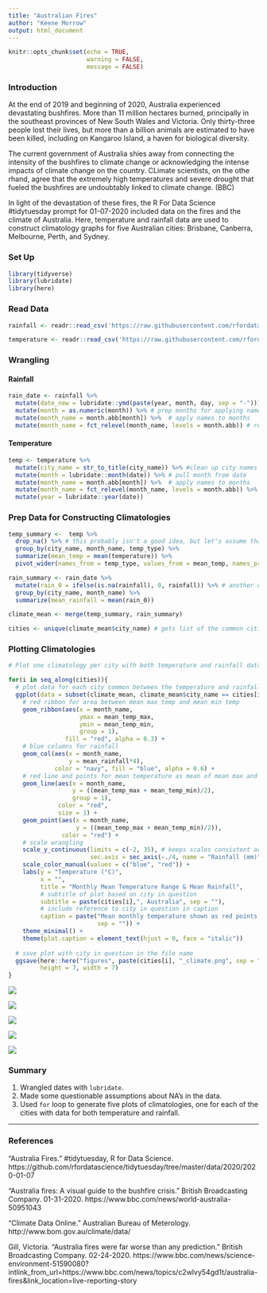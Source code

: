 ```yaml
---
title: "Australian Fires"
author: "Keene Morrow"
output: html_document
---
```


```r
knitr::opts_chunk$set(echo = TRUE,
                      warning = FALSE,
                      message = FALSE)
```

### Introduction

At the end of 2019 and beginning of 2020, Australia experienced devastating bushfires. More than 11 million hectares burned, principally in the southeast provinces of New South Wales and Victoria.  Only thirty-three people lost their lives, but more than a billion animals are estimated to have been killed, including on Kangaroo Island, a haven for biological diversity.

The current government of Australia shies away from connecting the intensity of the bushfires to climate change or acknowledging the intense impacts of climate change on the country.  CLimate scientists, on the othe rhand, agree that the extremely high temperatures and severe drought that fueled the bushfires are undoubtably linked to climate change. (BBC)
 
In light of the devastation of these fires, the R For Data Science #tidytuesday prompt for 01-07-2020 included data on the fires and the climate of Australia.  Here, temperature and rainfall data are used to construct climatology graphs for five Australian cities: Brisbane, Canberra, Melbourne, Perth, and Sydney.
 
### Set Up

```r
library(tidyverse)
library(lubridate)
library(here)
```


### Read Data
```r
rainfall <- readr::read_csv('https://raw.githubusercontent.com/rfordatascience/tidytuesday/master/data/2020/2020-01-07/rainfall.csv')

temperature <- readr::read_csv('https://raw.githubusercontent.com/rfordatascience/tidytuesday/master/data/2020/2020-01-07/temperature.csv')
```


### Wrangling

#### Rainfall
```r
rain_date <- rainfall %>%
  mutate(date_new = lubridate::ymd(paste(year, month, day, sep = "-"))) %>% # concatenate dates and make them Date type
  mutate(month = as.numeric(month)) %>% # prep months for applying names
  mutate(month_name = month.abb[month]) %>%  # apply names to months
  mutate(month_name = fct_relevel(month_name, levels = month.abb)) # relevel to get month names in order
```

#### Temperature
```r
temp <- temperature %>%
  mutate(city_name = str_to_title(city_name)) %>% #clean up city names (BRISBANE to Brisbane)
  mutate(month = lubridate::month(date)) %>% # pull month from date
  mutate(month_name = month.abb[month]) %>%  # apply names to months
  mutate(month_name = fct_relevel(month_name, levels = month.abb)) %>%  # relevel month names
  mutate(year = lubridate::year(date))
```

### Prep Data for Constructing Climatologies
```r
temp_summary <-  temp %>%
  drop_na() %>% # this probably isn't a good idea, but let's assume that the loss of data is evenly distributed throughout the time range and doesn't impact the mean monthly temperature
  group_by(city_name, month_name, temp_type) %>%
  summarize(mean_temp = mean(temperature)) %>%
  pivot_wider(names_from = temp_type, values_from = mean_temp, names_prefix = "mean_temp_")

rain_summary <- rain_date %>%
  mutate(rain_0 = ifelse(is.na(rainfall), 0, rainfall)) %>% # another questionable assumption
  group_by(city_name, month_name) %>%
  summarize(mean_rainfall = mean(rain_0))

climate_mean <- merge(temp_summary, rain_summary)

cities <- unique(climate_mean$city_name) # gets list of the common cities from the merge
```


### Plotting Climatologies

```r

# Plot one climatology per city with both temperature and rainfall data (missing some sloppily removed before)

for(i in seq_along(cities)){
  # plot data for each city common between the temperature and rainfall data
  ggplot(data = subset(climate_mean, climate_mean$city_name == cities[i])) +
    # red ribbon for area between mean max temp and mean min temp
    geom_ribbon(aes(x = month_name,
                    ymax = mean_temp_max,
                    ymin = mean_temp_min,
                    group = 1),
                fill = "red", alpha = 0.3) +
    # blue columns for rainfall
    geom_col(aes(x = month_name,
                 y = mean_rainfall*4),
             color = "navy", fill = "blue", alpha = 0.6) +
    # red line and points for mean temperature as mean of mean max and min temp
    geom_line(aes(x = month_name,
                  y = ((mean_temp_max + mean_temp_min)/2),
                  group = 1),
              color = "red",
              size = 1) +
    geom_point(aes(x = month_name,
                   y = ((mean_temp_max + mean_temp_min)/2)),
               color = "red") +
    # scale wrangling
    scale_y_continuous(limits = c(-2, 35), # keeps scales consistent across plots, >-2 will cut off Canberra ribbon [CHECK OUT COORD_CARTESIAN FOR SOMETHING BETTER (MAYBE)]
                       sec.axis = sec_axis(~./4, name = "Rainfall (mm)")) + # adds second axis for rainfall, adjusted to counteract the scale factor above
    scale_color_manual(values = c("blue", "red")) +
    labs(y = "Temperature (°C)",
         x = "",
         title = "Monthly Mean Temperature Range & Mean Rainfall",
         # subtitle of plot based on city in question
         subtitle = paste(cities[i],", Australia", sep = ""),
         # include reference to city in question in caption
         caption = paste("Mean monthly temperature shown as red points and line with the range between the mean\nmaximum and mean minimum temperatures shaded in red; blue columns show mean\nmonthly rainfall for ", cities[i], ", Australia.\n\nData: Australian Bureau of Meterology\n#tidytuesday 2020-01-07\nKeene Morrow",
                         sep = "")) +
    theme_minimal() +
    theme(plot.caption = element_text(hjust = 0, face = "italic"))
  
  # save plot with city in question in the file name
  ggsave(here::here("figures", paste(cities[i], "_climate.png", sep = "")),
         height = 7, width = 7)
}
```


![](figures/Brisbane_climate.png)

![](figures/Canberra_climate.png)

![](figures/Melbourne_climate.png)

![](figures/Perth_climate.png)

![](figures/Sydney_climate.png)


### Summary

1. Wrangled dates with `lubridate`.
2. Made some questionable assumptions about NA's in the data.
3. Used `for` loop to generate five plots of climatologies, one for each of the cities with data for both temperature and rainfall.

***

### References

"Australia Fires." #tidytuesday, R for Data Science. https://github.com/rfordatascience/tidytuesday/tree/master/data/2020/2020-01-07

"Australia fires: A visual guide to the bushfire crisis." British Broadcasting Company. 01-31-2020. https://www.bbc.com/news/world-australia-50951043

"Climate Data Online." Australian Bureau of Meterology. http://www.bom.gov.au/climate/data/

Gill, Victoria. "Australia fires were far worse than any prediction." British Broadcasting Company. 02-24-2020. https://www.bbc.com/news/science-environment-51590080?intlink_from_url=https://www.bbc.com/news/topics/c2wlvy54gd1t/australia-fires&link_location=live-reporting-story